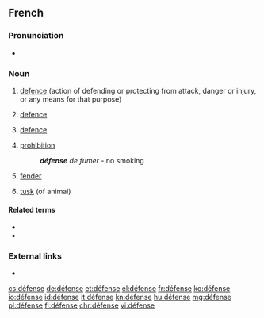 ==French==
{{wikipedia|lang=fr}}

===Pronunciation===
* {{audio|Fr-défense.ogg|Audio|lang=fr}}

===Noun===
{{fr-noun|f}}

# [[defence]] (action of defending or protecting from attack, danger or injury, or any means for that purpose)
# {{context|legal|lang=fr}} [[defence]]
# {{context|sports|lang=fr}} [[defence]]
# [[prohibition]]
#: '''''défense''' de fumer'' - no smoking
# {{context|nautical|lang=fr}} [[fender]]
# [[tusk]] (of animal)

====Related terms====
* {{l|fr|défendre}}
* {{l|fr|défenseur}}

===External links===
* {{R:TLFi}}

[[cs:défense]]
[[de:défense]]
[[et:défense]]
[[el:défense]]
[[fr:défense]]
[[ko:défense]]
[[io:défense]]
[[id:défense]]
[[it:défense]]
[[kn:défense]]
[[hu:défense]]
[[mg:défense]]
[[pl:défense]]
[[fi:défense]]
[[chr:défense]]
[[vi:défense]]